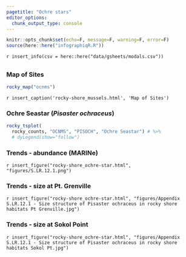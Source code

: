 ```yaml
---
pagetitle: "Ochre stars"
editor_options: 
  chunk_output_type: console
---
```


```r
knitr::opts_chunk$set(echo=F, message=F, warning=F, error=F)
source(here::here("infographiqR.R"))
```

`r insert_info(csv = here::here("data/gsheets/modals.csv"))`

## {.tabset}

### Map of Sites

```r
rocky_map("ocnms")
```

`r insert_caption('rocky-shore_mussels.html', 'Map of Sites')`

### Ochre Seastar (_Pisaster ochraceus_) {.active}

```r
rocky_tsplot(
  rocky_counts, "OCNMS", "PISOCH", "Ochre Seastar") # %>% 
  # dyLegend(show="follow")
```

### Trends - abundance (MARINe)

`r insert_figure("rocky-shore_ochre-star.html", "figures/S.LR.12.1.png")`

### Trends - size at Pt. Grenville

`r insert_figure("rocky-shore_ochre-star.html", "figures/Appendix S.LR.12.1 - Size structure of Pisaster ochraceus in rocky shore habitats Pt Grenville.jpg")`

### Trends - size at Sokol Point

`r insert_figure("rocky-shore_ochre-star.html", "figures/Appendix S.LR.12.1 - Size structure of Pisaster ochraceus in rocky shore habitats Sokol Pt.jpg")`

<!-- OLD: missing in [Master_OCNMS_infographic_content - Google Sheets](https://docs.google.com/spreadsheets/d/1C5YAp77WcnblHoIRwA_rloAagkLn0gDcJCda8E8Efu4/edit#gid=1464497539)
#### Trends - status & condition

r insert_figure("rocky-shore_ochre-star.html", "figures/S.H.12.*_seastar_S&T_ONP.jpg")

#### Trends - sunflower star

r insert_figure("rocky-shore_ochre-star.html", "figures/Appendix S.LR.12.3a - Counts of Pycnopodeia helianthoides in rocky shores 2006-2015.jpg")
-->
